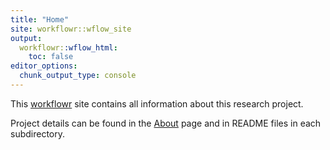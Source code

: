 ```yaml
---
title: "Home"
site: workflowr::wflow_site
output:
  workflowr::wflow_html:
    toc: false
editor_options:
  chunk_output_type: console
---
```


This [workflowr]() site contains all information about this research project.

Project details can be found in the [About](about.html) page and in README files in each subdirectory.
